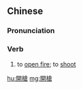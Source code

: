 {{also|开枪}}
==Chinese==
{{zh-forms|s=开枪}}

===Pronunciation===
{{zh-pron
|m=kāiqiāng
|c=hoi1 coeng1
|cat=v
}}

===Verb===
{{zh-verb}}

# to [[open fire]]; to [[shoot]]
#: {{zh-x|趕快 停止 你 的 動作，否則 我們 要 開槍 了！|Stop what you are doing or we'll '''open fire'''!}}

[[hu:開槍]]
[[mg:開槍]]